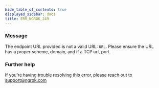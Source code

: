 ```yaml
---
hide_table_of_contents: true
displayed_sidebar: docs
title: ERR_NGROK_249
---
```


### Message

The endpoint URL provided is not a valid URL: `URL`. Please ensure the URL has a proper scheme, domain, and if a TCP url, port.

<ErrorDetails />

### Further help

If you're having trouble resolving this error, please reach out to [support@ngrok.com](mailto:support@ngrok.com?subject=Help%20with%20ERR_NGROK_249)
